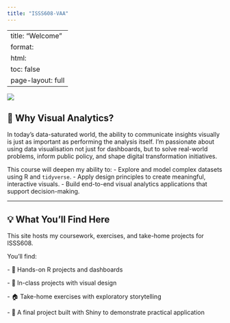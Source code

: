 ```yaml
---
title: "ISSS608-VAA"
---
```


---
title: "Welcome"
format:
  html:
    toc: false
    page-layout: full
---

![](images/ChatGPT%20Image%20Apr%2024,%202025,%2011_58_04%20PM.png)

## 🎯 Why Visual Analytics?

In today’s data-saturated world, the ability to communicate insights visually is just as important as performing the analysis itself. I’m passionate about using data visualisation not just for dashboards, but to solve real-world problems, inform public policy, and shape digital transformation initiatives.

This course will deepen my ability to: - Explore and model complex datasets using R and `tidyverse`. - Apply design principles to create meaningful, interactive visuals. - Build end-to-end visual analytics applications that support decision-making.

------------------------------------------------------------------------

## 💡 What You’ll Find Here

This site hosts my coursework, exercises, and take-home projects for ISSS608.

You’ll find:

\- 🔧 Hands-on R projects and dashboards

\- 🧪 In-class projects with visual design

\- 🏠 Take-home exercises with exploratory storytelling

\- 🚀 A final project built with Shiny to demonstrate practical application
